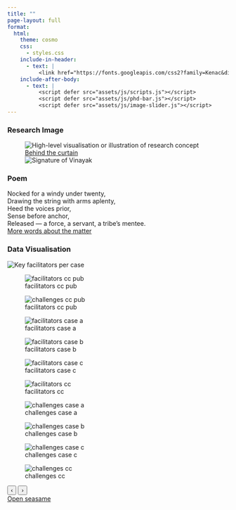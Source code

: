 ```yaml
---
title: ""
page-layout: full
format:
  html:
    theme: cosmo
    css:
      - styles.css
    include-in-header:
      - text: |
          <link href="https://fonts.googleapis.com/css2?family=Kenac&display=swap" rel="stylesheet">
    include-after-body:
      - text: |
          <script defer src="assets/js/scripts.js"></script>
          <script defer src="assets/js/phd-bar.js"></script>
          <script defer src="assets/js/image-slider.js"></script>
---
```


```{=html}

<div class="full-bleed">
  <div class="phd-grid" role="list">

    <!-- Column 1: Image -->
    <section class="phd-item light-bg" role="listitem" aria-labelledby="phd-seg1-title">
      <h3 id="phd-seg1-title" class="visually-hidden">Research Image</h3>
      <figure class="phd-image-crop">
        <img 
          src="assets/img/phd/study_01/conch_shell.png" 
          alt="High-level visualisation or illustration of research concept" 
          class="phd-image"
          loading="lazy"
        >
        <div class="phd-footer">
          <a class="phd-link" href="https://commons.wikimedia.org/wiki/File:The_call.png" target="_blank" rel="noopener">Behind the curtain</a>
        </div>
        <img class="phd-signature" src="assets/img/core/signature_vinayak.png" alt="Signature of Vinayak">
      </figure>
    </section>

    <!-- Column 2: Poem -->
    <section class="phd-item phd-item--poem light-bg" role="listitem" aria-labelledby="phd-seg2-title">
      <h3 id="phd-seg2-title" class="visually-hidden">Poem</h3>
        <div class="poem">
          <span class="poem-first">Nocked</span>
          <span class="poem-rest">
            for a windy under twenty,<br>
            Drawing the string with arms aplenty,<br>
            Heed the voices prior,<br>
            Sense before anchor,<br>
            Released&nbsp;— a force, a servant, a tribe’s mentee.
          </span>
        </div>
      <div class="phd-footer">
        <a class="phd-link" href="https://www.sciencedirect.com/science/article/pii/S0033350625002938" target="_blank" rel="noopener">More words about the matter</a>
      </div>
    </section>

    <!-- Column 3: Chart -->
    <section class="phd-item phd-item--chart light-bg" role="listitem" aria-labelledby="phd-seg3-title">
      <h3 id="phd-seg3-title" class="visually-hidden">Data Visualisation</h3>
    
      <div class="chart-card">
        <!-- Collapsed: show the first graph -->
        <img class="chart-thumb"
             src="assets/img/phd/study_01/figure_01.jpeg"
             alt="Key facilitators per case">
    
        <!-- Expanded: swipeable slider -->
        <div id="image-slider" class="slider" aria-label="Study 1 chart gallery">
          <div class="slides">
            <figure class="slide is-active">
              <img src="assets/img/phd/study_01/figure_01.jpeg" alt="facilitators cc pub">
              <figcaption class="visually-hidden">facilitators cc pub</figcaption>
            </figure>
            
            <figure class="slide">
              <img src="assets/img/phd/study_01/figure_02.jpeg" alt="challenges cc pub">
              <figcaption class="visually-hidden">facilitators cc pub</figcaption>
            </figure>
            
            <figure class="slide">
              <img src="assets/img/phd/study_01/figure_03.png" alt="facilitators case a">
              <figcaption class="visually-hidden">facilitators case a</figcaption>
            </figure>
    
            <figure class="slide">
              <img src="assets/img/phd/study_01/figure_04.png" alt="facilitators case b">
              <figcaption class="visually-hidden">facilitators case b</figcaption>
            </figure>
    
            <figure class="slide">
              <img src="assets/img/phd/study_01/figure_05.png" alt="facilitators case c">
              <figcaption class="visually-hidden">facilitators case c</figcaption>
            </figure>

            <figure class="slide">
              <img src="assets/img/phd/study_01/figure_06.png" alt="facilitators cc">
              <figcaption class="visually-hidden">facilitators cc</figcaption>
            </figure>
            
            <figure class="slide">
              <img src="assets/img/phd/study_01/figure_07.png" alt="challenges case a">
              <figcaption class="visually-hidden">challenges case a</figcaption>
            </figure>
            
            <figure class="slide">
              <img src="assets/img/phd/study_01/figure_08.png" alt="challenges case b">
              <figcaption class="visually-hidden">challenges case b</figcaption>
            </figure>
                        
            <figure class="slide">
              <img src="assets/img/phd/study_01/figure_09.png" alt="challenges case c">
              <figcaption class="visually-hidden">challenges case c</figcaption>
            </figure>
            
            <figure class="slide">
              <img src="assets/img/phd/study_01/figure_10.png" alt="challenges cc">
              <figcaption class="visually-hidden">challenges cc</figcaption>
            </figure>
            
          </div>
    
          <button class="nav prev" aria-label="Previous">‹</button>
          <button class="nav next" aria-label="Next">›</button>
          <div class="dots" role="tablist" aria-label="Slide navigation"></div>
        </div>
    
        <!-- Links directly under the slider (right‑aligned by CSS) -->
        <div class="phd-footer">
          <a class="phd-link" href="https://osf.io/ed639/" target="_blank" rel="noopener">Open seasame</a>
        </div>
      </div>
    </section>

  </div>
</div>
```
